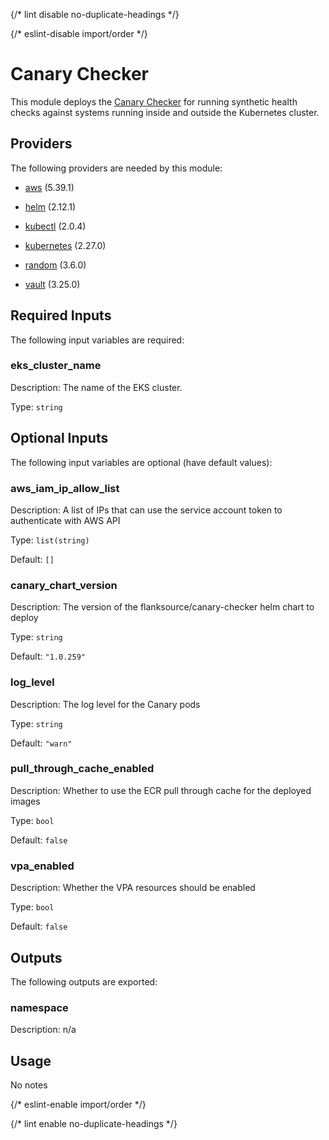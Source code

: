 
{/* lint disable no-duplicate-headings */}

{/* eslint-disable import/order */}

<ModuleHeader name="kube_canary" sourceHref="https://github.com/Panfactum/stack/tree/__PANFACTUM_VERSION_EDGE__/packages/infrastructure/kube_canary" status="alpha" type="direct" />

# Canary Checker

This module deploys the [Canary Checker](https://github.com/flanksource/canary-checker)
for running synthetic health checks against systems running inside and outside the Kubernetes
cluster.

## Providers

The following providers are needed by this module:

* [aws](https://registry.terraform.io/providers/hashicorp/aws/5.39.1/docs) (5.39.1)

* [helm](https://registry.terraform.io/providers/hashicorp/helm/2.12.1/docs) (2.12.1)

* [kubectl](https://registry.terraform.io/providers/alekc/kubectl/2.0.4/docs) (2.0.4)

* [kubernetes](https://registry.terraform.io/providers/hashicorp/kubernetes/2.27.0/docs) (2.27.0)

* [random](https://registry.terraform.io/providers/hashicorp/random/3.6.0/docs) (3.6.0)

* [vault](https://registry.terraform.io/providers/hashicorp/vault/3.25.0/docs) (3.25.0)

## Required Inputs

The following input variables are required:

### eks\_cluster\_name

Description: The name of the EKS cluster.

Type: `string`

## Optional Inputs

The following input variables are optional (have default values):

### aws\_iam\_ip\_allow\_list

Description: A list of IPs that can use the service account token to authenticate with AWS API

Type: `list(string)`

Default: `[]`

### canary\_chart\_version

Description: The version of the flanksource/canary-checker helm chart to deploy

Type: `string`

Default: `"1.0.259"`

### log\_level

Description: The log level for the Canary pods

Type: `string`

Default: `"warn"`

### pull\_through\_cache\_enabled

Description: Whether to use the ECR pull through cache for the deployed images

Type: `bool`

Default: `false`

### vpa\_enabled

Description: Whether the VPA resources should be enabled

Type: `bool`

Default: `false`

## Outputs

The following outputs are exported:

### namespace

Description: n/a

## Usage

No notes

{/* eslint-enable import/order */}

{/* lint enable no-duplicate-headings */}
